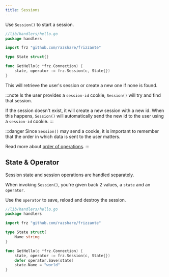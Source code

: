 ```yaml
---
title: Sessions
---
```


Use `Session()` to start a session.

```go
//lib/handlers/hello.go
package handlers

import frz "github.com/razshare/frizzante"

type State struct{}

func GetHello(c *frz.Connection) {
    state, operator := frz.Session(c, State{})
}
```

This will retrieve the user's session or create a new one if none is found.

:::note
Is the user provides a `session-id` cookie, `Session()` will try and find that session.

If the session doesn't exist, it will create a new session with a new id.
When this happens, `Session()` will automatically send the new id to the user
using a `session-id` cookie.
:::

:::danger
Since `Session()` may send a cookie, it is important to remember that
the order in which data is sent to the user matters.

Read more about [order of operations](../routes#order-of-operations).
:::

## State & Operator

Session state and session operations are handled separately.

When invoking `Session()`, you're given back 2 values, a `state` and an `operator`.

Use the `operator` to save, reload and destroy the session.

```go
//lib/handlers/hello.go
package handlers

import frz "github.com/razshare/frizzante"

type State struct{
    Name string
}

func GetHello(c *frz.Connection) {
    state, operator := frz.Session(c, State{})
    defer operator.Save(state)
    state.Name = "world"
}
```